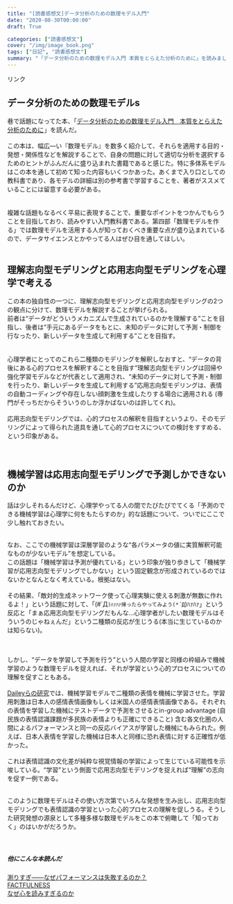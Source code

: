 ```yaml
---
title: "[読書感想文]データ分析のための数理モデル入門"
date: "2020-08-30T00:00:00"
draft: True

categories: ["読書感想文"]
cover: "/img/image_book.png"
tags: ["日記", "読書感想文"]
summary: "「データ分析のための数理モデル入門 本質をとらえた分析のために」を読みました"
---
```


<!-- START MoshimoAffiliateEasyLink -->
<script type="text/javascript">
(function(b,c,f,g,a,d,e){b.MoshimoAffiliateObject=a;
b[a]=b[a]||function(){arguments.currentScript=c.currentScript
||c.scripts[c.scripts.length-2];(b[a].q=b[a].q||[]).push(arguments)};
c.getElementById(a)||(d=c.createElement(f),d.src=g,
d.id=a,e=c.getElementsByTagName("body")[0],e.appendChild(d))})
(window,document,"script","//dn.msmstatic.com/site/cardlink/bundle.js","msmaflink");
msmaflink({"n":"データ分析のための数理モデル入門 本質をとらえた分析のために","b":"ソシム","t":"","d":"https:\/\/m.media-amazon.com","c_p":"\/images\/I","p":["\/512H7q70nIL.jpg","\/51+9BCnt2XL.jpg","\/51psOu7bJUL.jpg","\/51psOu7bJUL.jpg","\/51+9BCnt2XL.jpg","\/51MD1Za9ZjL.jpg","\/51hY6gB-7kL.jpg","\/51hY6gB-7kL.jpg","\/51juowxyFVL.jpg","\/51m1I-o00RL.jpg","\/51juowxyFVL.jpg","\/51wJd3dW1FL.jpg","\/51wJd3dW1FL.jpg","\/51R5ATOJbhL.jpg"],"u":{"u":"https:\/\/www.amazon.co.jp\/dp\/4802612494","t":"amazon","r_v":""},"aid":{"amazon":"1842760","rakuten":"1824263","yahoo":"1845435"},"eid":"H1y9M","s":"s"});
</script>
<div id="msmaflink-H1y9M">リンク</div>
<!-- MoshimoAffiliateEasyLink END -->
  
  
  
## データ分析のための数理モデルs
  巷で話題になってた本、「<a target="_blank" href="https://www.amazon.co.jp/gp/product/B0897SS2JP/ref=as_li_tl?ie=UTF8&camp=247&creative=1211&creativeASIN=B0897SS2JP&linkCode=as2&tag=sushishushi-22&linkId=1c399f89fc875c18a46a35cc4f3796e4">データ分析のための数理モデル入門　本質をとらえた分析のために</a><img src="//ir-jp.amazon-adsystem.com/e/ir?t=sushishushi-22&l=am2&o=9&a=B0897SS2JP" width="1" height="1" border="0" alt="" style="border:none !important; margin:0px !important;" />」を読んだ。<br>
  <br>
  この本は、幅広―い『数理モデル』を数多く紹介して、それらを適用する目的・発想・関係性などを解説することで、自身の問題に対して適切な分析を選択するためのヒントがふんだんに盛り込まれた書籍であると感じた。特に多体系モデルはこの本を通して初めて知った内容もいくつかあった。あくまで入り口としての教科書であり、各モデルの詳細は別の参考書で学習することを、著者がススメていることには留意する必要がある。<br>
  <br>
  <br>
  複雑な話題もなるべく平易に表現することで、重要なポイントをつかんでもらうことを目指しており、読みやすい入門教科書である。第四部「数理モデルを作る」では数理モデルを活用する人が知っておくべき重要な点が盛り込まれているので、データサイエンスとかやってる人はぜひ目を通してほしい。<br>
  <br>
  
## 理解志向型モデリングと応用志向型モデリングを心理学で考える
  
  この本の独自性の一つに、理解志向型モデリングと応用志向型モデリングの2つの観点に分けて、数理モデルを解説することが挙げられる。<br>
前者は“データがどういうメカニズムで生成されているのかを理解する”ことを目指し、後者は“手元にあるデータをもとに、未知のデータに対して予測・制御を行なったり、新しいデータを生成して利用する”ことを目指す。<br>
<br>
<br>心理学者にとってのこれら二種類のモデリングを解釈しなおすと、“データの背後にある心的プロセスを解釈することを目指す”理解志向型モデリングは回帰や強化学習モデルなどが代表として適用され、“未知のデータに対して予測・制御を行ったり、新しいデータを生成して利用する”応用志向型モデリングは、表情の自動コーディングや存在しない顔刺激を生成したりする場合に適用される (専門がそっちだからそういうのしか浮かばないのは許してくれ)。<br>
<br>
応用志向型モデリングでは、心的プロセスの解釈を目指すというより、そのモデリングによって得られた道具を通して心的プロセスについての検討をすすめる、という印象がある。<br><br>
<br>
  
## 機械学習は応用志向型モデリングで予測しかできないのか
  
  話は少しそれるんだけど、心理学やってる人の間でたびたびでてくる「予測のできる機械学習は心理学に何をもたらすのか」的な話題について、ついでにここで少し触れておきたい。<br><br>
  
  なお、ここでの機械学習は深層学習のような“各パラメータの値に実質解釈可能なものが少ないモデル”を想定している。<br>
  この話題は「機械学習は予測が優れている」という印象が独り歩きして「機械学習が応用志向型モデリングでしかない」という固定観念が形成されているのではないかとなんとなく考えている。根拠はない。<br><br>
  その結果、「敵対的生成ネットワーク使って心理実験に使える刺激が無数に作れるよ！」という話題に対して、「(#´Д`)ﾊｧﾊｧ帰ったらやってみよう(*´Д`)ﾊｧﾊｧ」という反応と「まぁ応用志向型モデリングだもんな…心理学者がしたい数理モデルはそういうのじゃねぇんだ」という二種類の反応が生じうる(本当に生じているのかは知らない)。<br><br><br>
  
  しかし、“データを学習して予測を行う”という人間の学習と同様の枠組みで機械学習のような数理モデルを捉えれば、それが学習という心的プロセスについての理解を促すこともある。<br><br>
  [Daileyらの研究]( http://www.kasrl.org/crosscultural-fer.pdf)では、機械学習モデルで二種類の表情を機械に学習させた。学習用刺激は日本人の感情表情画像もしくは米国人の感情表情画像である。それぞれの表情を学習した機械にテストデータで予測をさせるとin-group advantage (自民族の表情認識課題が多民族の表情よりも正確にできること) 含む各文化圏の人間によるパフォーマンスと同一の反応バイアスが学習した機械にもみられた。例えば、日本人表情を学習した機械は日本人と同様に恐れ表情に対する正確性が低かった。<br><br>
  これは表情認識の文化差が純粋な視覚情報の学習によって生じている可能性を示唆している。“学習”という側面で応用志向型モデリングを捉えれば“理解”の志向を促す一例である。<br><br>
  
  このように数理モデルはその使い方次第でいろんな発想を生み出し、応用志向型モデリングでも表情認識の学習といった心的プロセスの理解を促しうる。そうした研究発想の源泉として多種多様な数理モデルをこの本で俯瞰して「知っておく」のはいかがだろうか。
<br><br><br>

##### 他にこんな本読んだ
 [測りすぎ――なぜパフォーマンスは失敗するのか？](https://susishushi.github.io/my_blog/post/mmeasure/)
  <br>
[FACTFULNESS](https://susishushi.github.io/my_blog/post/factful/)<br>
[なぜ心を読みすぎるのか](https://susishushi.github.io/my_blog/post/kokoro/)